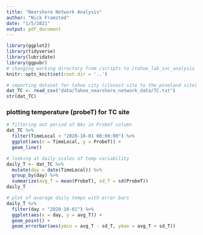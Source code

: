 ```yaml
---
title: "Nearshore Network Analysis"
author: "Nick Framsted"
date: "1/5/2021"
output: pdf_document
---
```


```r
library(ggplot2)
library(tidyverse)
library(lubridate)
library(ggpubr)
# changing working directory from /scripts to /tahoe_lab_inc_analysis
knitr::opts_knit$set(root.dir = '..')
```

```r
# importing dataset for tahoe city (closest site to the pineland site)
dat_TC <- read_csv("data/Tahoe_nearshore_network_data/TC.txt")
str(dat_TC)
```

### plotting temperature (probeT) for TC site
```r
# filtering out period of NAs in ProbeT column
dat_TC %>%
  filter(TimeLocal < "2020-10-01 00:00:00") %>%
  ggplot(aes(x = TimeLocal, y = ProbeT)) +
  geom_line()

# looking at daily scales of temp variability
daily_T <- dat_TC %>%
  mutate(day = date(TimeLocal)) %>%
  group_by(day) %>%
  summarize(avg_T = mean(ProbeT), sd_T = sd(ProbeT))
daily_T

# plot of average daily temps with error bars
daily_T %>%
  filter(day < "2020-10-01") %>%
  ggplot(aes(x = day, y = avg_T)) +
  geom_point() +
  geom_errorbar(aes(ymin = avg_T - sd_T, ymax = avg_T + sd_T))
```

